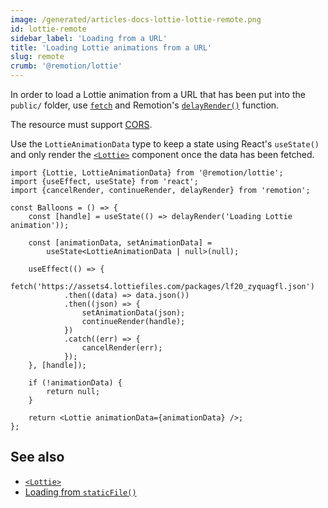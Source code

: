 ```yaml
---
image: /generated/articles-docs-lottie-lottie-remote.png
id: lottie-remote
sidebar_label: 'Loading from a URL'
title: 'Loading Lottie animations from a URL'
slug: remote
crumb: '@remotion/lottie'
---
```


In order to load a Lottie animation from a URL that has been put into the `public/` folder, use [`fetch`](https://developer.mozilla.org/en-US/docs/Web/API/Fetch_API) and Remotion's [`delayRender()`](/docs/delay-render) function.

The resource must support [CORS](https://developer.mozilla.org/en-US/docs/Web/HTTP/CORS).

Use the `LottieAnimationData` type to keep a state using React's `useState()` and only render the [`<Lottie>`](/docs/lottie/lottie) component once the data has been fetched.

```tsx twoslash title="Animation.tsx"
import {Lottie, LottieAnimationData} from '@remotion/lottie';
import {useEffect, useState} from 'react';
import {cancelRender, continueRender, delayRender} from 'remotion';

const Balloons = () => {
	const [handle] = useState(() => delayRender('Loading Lottie animation'));

	const [animationData, setAnimationData] =
		useState<LottieAnimationData | null>(null);

	useEffect(() => {
		fetch('https://assets4.lottiefiles.com/packages/lf20_zyquagfl.json')
			.then((data) => data.json())
			.then((json) => {
				setAnimationData(json);
				continueRender(handle);
			})
			.catch((err) => {
				cancelRender(err);
			});
	}, [handle]);

	if (!animationData) {
		return null;
	}

	return <Lottie animationData={animationData} />;
};
```

## See also

- [`<Lottie>`](/docs/lottie/lottie)
- [Loading from `staticFile()`](/docs/staticfile)
